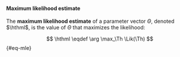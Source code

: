 :::{#def-mle}

#### Maximum likelihood estimate

The **maximum likelihood estimate** of a parameter vector $\Theta$, 
denoted $\hthml$, 
is the value of $\Theta$ that maximizes the likelihood:

$$
\hthml \eqdef \arg \max_\Th \Lik(\Th)
$$ {#eq-mle}
:::
